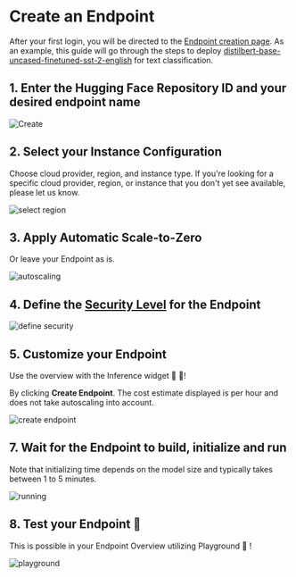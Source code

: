 # Create an Endpoint

After your first login, you will be directed to the [Endpoint creation page](https://ui.endpoints.huggingface.co/new). As an example, this guide will go through the steps to deploy [distilbert-base-uncased-finetuned-sst-2-english](https://huggingface.co/distilbert-base-uncased-finetuned-sst-2-english) for text classification. 

## 1. Enter the Hugging Face Repository ID and your desired endpoint name

<img src="https://raw.githubusercontent.com/huggingface/hf-endpoints-documentation/main/assets/CreateEndpoint.png" alt="Create" />

## 2. Select your Instance Configuration 

Choose cloud provider, region, and instance type. If you're looking for a specific cloud provider, region, or instance that you don't yet see available, please let us know.

<img src="https://raw.githubusercontent.com/huggingface/hf-endpoints-documentation/main/assets/InstanceConfiguration.png" alt="select region" />

## 3. Apply Automatic Scale-to-Zero

Or leave your Endpoint as is.

<img src="https://raw.githubusercontent.com/huggingface/hf-endpoints-documentation/main/assets/Scale-to-Zero.png" alt="autoscaling" />

## 4. Define the [Security Level](security) for the Endpoint

<img src="https://raw.githubusercontent.com/huggingface/hf-endpoints-documentation/main/assets/SecurityLevel.png" alt="define security" />

## 5. Customize your Endpoint 

Use the overview with the Inference widget 🏁 🎉!

By clicking **Create Endpoint**. The cost estimate displayed is per hour and does not take autoscaling into account.

<img src="https://raw.githubusercontent.com/huggingface/hf-endpoints-documentation/main/assets/Create+Cost.png" alt="create endpoint" />

## 7. Wait for the Endpoint to build, initialize and run

Note that initializing time depends on the model size and typically takes between 1 to 5 minutes.

<img src="https://raw.githubusercontent.com/huggingface/hf-endpoints-documentation/main/assets/RunningEndpoint.png" alt="running" />

## 8. Test your Endpoint 🎉 

This is possible in your Endpoint Overview utilizing Playground 🏁 !

<img src="https://raw.githubusercontent.com/huggingface/hf-endpoints-documentation/main/assets/TestEndpoint.png" alt="playground" />
